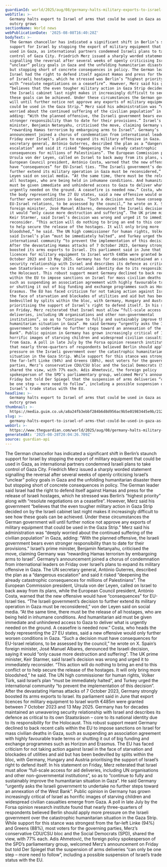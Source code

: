 ```yaml
---
guardianId: world/2025/aug/08/germany-halts-military-exports-to-israel-gaza-friedrich-merz
webTitle: >-
  Germany halts export to Israel of arms that could be used in Gaza as global
  outcry grows
sectionName: World news
webPublicationDate: '2025-08-08T16:40:28Z'
bodyText: >-
  The German chancellor has indicated a significant shift in Berlin’s staunch
  support for Israel by stopping the export of military equipment that could be
  used in Gaza, as international partners condemned Israeli plans to take
  control of Gaza City. Friedrich Merz issued a sharply worded statement
  signalling the reversal after several weeks of openly criticising Israel’s
  “unclear” policy goals in Gaza and the unfolding humanitarian disaster there
  but stopping short of concrete consequences in policy. The German leader said
  Israel had the right to defend itself against Hamas and press for the release
  of Israeli hostages, which he stressed was Berlin’s “highest priority” along
  with “resolute negotiations on a ceasefire”. However, Merz said his government
  “believes that the even tougher military action in Gaza Strip decided on by
  the Israeli cabinet last night makes it increasingly difficult to see how
  these goals can be achieved. Under these circumstances the German government
  will until further notice not approve any exports of military equipment that
  could be used in the Gaza Strip.” Merz said his administration was “deeply
  worried about the continued suffering of the civilian population” in Gaza,
  adding: “With the planned offensive, the Israeli government bears even
  stronger responsibility than to date for their provisions.” Israel’s prime
  minister, Benjamin Netanyahu, criticised the move, claiming Germany was
  “rewarding Hamas terrorism by embargoing arms to Israel”. Germany’s
  announcement joined a chorus of condemnation from international leaders on
  Friday over Israel’s plans to expand its military offensive in Gaza. The UN
  secretary general, António Guterres, described the plan as a “dangerous
  escalation” and said it risked “deepening the already catastrophic
  consequences for millions of Palestinians”. The European Commission president,
  Ursula von der Leyen, called on Israel to back away from its plans, while the
  European Council president, António Costa, warned that the new offensive would
  have “consequences” for EU-Israel ties. “The Israeli government’s decision to
  further extend its military operation in Gaza must be reconsidered,” von der
  Leyen said on social media. “At the same time, there must be the release of
  all hostages, who are being held in inhumane conditions. And humanitarian aid
  must be given immediate and unhindered access to Gaza to deliver what is
  urgently needed on the ground. A ceasefire is needed now.” Costa, who heads
  the body representing the 27 EU states, said a new offensive would only
  further worsen conditions in Gaza. “Such a decision must have consequences for
  EU-Israel relations, to be assessed by the council,” he wrote on X. Spain’s
  foreign minister, José Manuel Albares, denounced the Israeli decision, saying
  it would “only cause more destruction and suffering”. The UK prime minister,
  Keir Starmer, said Israel’s decision was wrong and urged it to immediately
  reconsider. “This action will do nothing to bring an end to this conflict or
  to help secure the release of the hostages. It will only bring more
  bloodshed,” he said. The UN high commissioner for human rights, Volker Türk,
  said Israel’s plan “must be immediately halted”, and Turkey urged the
  international community “to prevent the implementation of this decision”.
  After the devastating Hamas attacks of 7 October 2023, Germany strongly
  boosted its arms exports to Israel. Its parliament said in June that export
  licences for military equipment to Israel worth €485m were granted between 7
  October 2023 and 13 May 2025. Germany has for decades maintained an unwavering
  security relationship with Israel and describes its defence as critical to its
  own Staatsräson – core to its national identity due to its responsibility for
  the Holocaust. This robust support meant Germany declined to back recent calls
  within the EU to impose sanctions on Israel for mass civilian deaths in Gaza,
  such as suspending an association agreement with highly favourable trade terms
  or shutting it out of big funding and exchange programmes such as Horizon and
  Erasmus. The EU has faced criticism for not taking action against Israel in
  the face of starvation and blockades of utilities and aid but has been
  bedevilled by splits within the bloc, with Germany, Hungary and Austria
  prioritising the support of Israel’s right to defend itself. In his statement
  on Friday, Merz reiterated that Israel must allow “full-scale access for aid
  deliveries, including UN organisations and other non-governmental
  institutions”, so as to “continue to fully and sustainably improve the
  humanitarian situation in Gaza”. He said Germany “urgently asks the Israeli
  government to undertake no further steps toward an annexation of the West
  Bank”. Public opinion in Germany has grown increasingly critical of Israel as
  horrific images of starving children and widespread civilian casualties emerge
  from Gaza. A poll in late July by the Forsa opinion research institute found
  that nearly three-quarters of respondents believed Berlin should apply more
  pressure on the Israeli government over the catastrophic humanitarian
  situation in the Gaza Strip. While support for this stance was strongest from
  the far-left Linke (94%) and Greens (88%), most voters for the governing
  parties, Merz’s conservative CDU/CSU bloc and the Social Democrats (SPD),
  shared the view, with 77% each. Adis Ahmetović, the foreign policy
  spokesperson of the SPD’s parliamentary group, welcomed Merz’s announcement on
  Friday but told Der Spiegel that the suspension of arms deliveries “can only
  be one step – more need to follow”, including a possible suspension of
  Israel’s trade status with the EU.
headline: >-
  Germany halts export to Israel of arms that could be used in Gaza as global
  outcry grows
thumbnail: >-
  https://media.guim.co.uk/a8a24fb3ebbf284b6d8d956ac9b5e01983445e9b/2123_651_3357_2686/500.jpg
slug: >-
  germany-halts-export-to-israel-of-arms-that-could-be-used-in-gaza-as-global-outcry-grows
webUrl: >-
  https://www.theguardian.com/world/2025/aug/08/germany-halts-military-exports-to-israel-gaza-friedrich-merz
generatedAt: '2025-08-28T20:04:26.709Z'
source: guardian-api
---
```

The German chancellor has indicated a significant shift in Berlin’s staunch support for Israel by stopping the export of military equipment that could be used in Gaza, as international partners condemned Israeli plans to take control of Gaza City. Friedrich Merz issued a sharply worded statement signalling the reversal after several weeks of openly criticising Israel’s “unclear” policy goals in Gaza and the unfolding humanitarian disaster there but stopping short of concrete consequences in policy. The German leader said Israel had the right to defend itself against Hamas and press for the release of Israeli hostages, which he stressed was Berlin’s “highest priority” along with “resolute negotiations on a ceasefire”. However, Merz said his government “believes that the even tougher military action in Gaza Strip decided on by the Israeli cabinet last night makes it increasingly difficult to see how these goals can be achieved. Under these circumstances the German government will until further notice not approve any exports of military equipment that could be used in the Gaza Strip.” Merz said his administration was “deeply worried about the continued suffering of the civilian population” in Gaza, adding: “With the planned offensive, the Israeli government bears even stronger responsibility than to date for their provisions.” Israel’s prime minister, Benjamin Netanyahu, criticised the move, claiming Germany was “rewarding Hamas terrorism by embargoing arms to Israel”. Germany’s announcement joined a chorus of condemnation from international leaders on Friday over Israel’s plans to expand its military offensive in Gaza. The UN secretary general, António Guterres, described the plan as a “dangerous escalation” and said it risked “deepening the already catastrophic consequences for millions of Palestinians”. The European Commission president, Ursula von der Leyen, called on Israel to back away from its plans, while the European Council president, António Costa, warned that the new offensive would have “consequences” for EU-Israel ties. “The Israeli government’s decision to further extend its military operation in Gaza must be reconsidered,” von der Leyen said on social media. “At the same time, there must be the release of all hostages, who are being held in inhumane conditions. And humanitarian aid must be given immediate and unhindered access to Gaza to deliver what is urgently needed on the ground. A ceasefire is needed now.” Costa, who heads the body representing the 27 EU states, said a new offensive would only further worsen conditions in Gaza. “Such a decision must have consequences for EU-Israel relations, to be assessed by the council,” he wrote on X. Spain’s foreign minister, José Manuel Albares, denounced the Israeli decision, saying it would “only cause more destruction and suffering”. The UK prime minister, Keir Starmer, said Israel’s decision was wrong and urged it to immediately reconsider. “This action will do nothing to bring an end to this conflict or to help secure the release of the hostages. It will only bring more bloodshed,” he said. The UN high commissioner for human rights, Volker Türk, said Israel’s plan “must be immediately halted”, and Turkey urged the international community “to prevent the implementation of this decision”. After the devastating Hamas attacks of 7 October 2023, Germany strongly boosted its arms exports to Israel. Its parliament said in June that export licences for military equipment to Israel worth €485m were granted between 7 October 2023 and 13 May 2025. Germany has for decades maintained an unwavering security relationship with Israel and describes its defence as critical to its own Staatsräson – core to its national identity due to its responsibility for the Holocaust. This robust support meant Germany declined to back recent calls within the EU to impose sanctions on Israel for mass civilian deaths in Gaza, such as suspending an association agreement with highly favourable trade terms or shutting it out of big funding and exchange programmes such as Horizon and Erasmus. The EU has faced criticism for not taking action against Israel in the face of starvation and blockades of utilities and aid but has been bedevilled by splits within the bloc, with Germany, Hungary and Austria prioritising the support of Israel’s right to defend itself. In his statement on Friday, Merz reiterated that Israel must allow “full-scale access for aid deliveries, including UN organisations and other non-governmental institutions”, so as to “continue to fully and sustainably improve the humanitarian situation in Gaza”. He said Germany “urgently asks the Israeli government to undertake no further steps toward an annexation of the West Bank”. Public opinion in Germany has grown increasingly critical of Israel as horrific images of starving children and widespread civilian casualties emerge from Gaza. A poll in late July by the Forsa opinion research institute found that nearly three-quarters of respondents believed Berlin should apply more pressure on the Israeli government over the catastrophic humanitarian situation in the Gaza Strip. While support for this stance was strongest from the far-left Linke (94%) and Greens (88%), most voters for the governing parties, Merz’s conservative CDU/CSU bloc and the Social Democrats (SPD), shared the view, with 77% each. Adis Ahmetović, the foreign policy spokesperson of the SPD’s parliamentary group, welcomed Merz’s announcement on Friday but told Der Spiegel that the suspension of arms deliveries “can only be one step – more need to follow”, including a possible suspension of Israel’s trade status with the EU.
